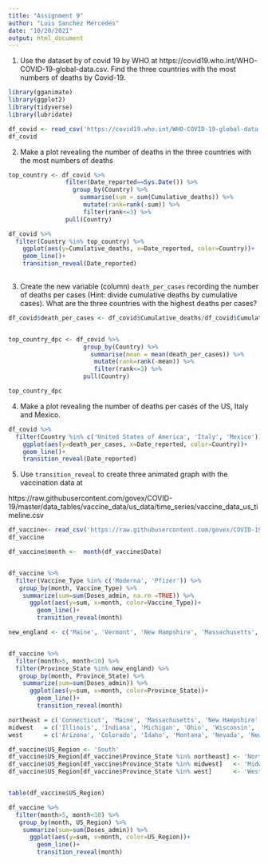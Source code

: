 ```yaml
---
title: "Assignment 9"
author: "Luis Sanchez Mercedes"
date: "10/20/2021"
output: html_document
---
```


1. Use the dataset by of covid 19 by WHO at https://covid19.who.int/WHO-COVID-19-global-data.csv. Find the three countries with the most numbers of deaths by Covid-19. 


```r
library(gganimate)
library(ggplot2)
library(tidyverse)
library(lubridate)

df_covid <- read_csv('https://covid19.who.int/WHO-COVID-19-global-data.csv')
df_covid
```


2. Make a plot revealing the number of deaths in the three countries with the most numbers of deaths
```r

top_country <- df_covid %>% 
                filter(Date_reported==Sys.Date()) %>% 
                  group_by(Country) %>% 
                    summarise(sum = sum(Cumulative_deaths)) %>% 
                     mutate(rank=rank(-sum)) %>% 
                     filter(rank<=3) %>% 
                pull(Country)

df_covid %>% 
  filter(Country %in% top_country) %>% 
    ggplot(aes(y=Cumulative_deaths, x=Date_reported, color=Country))+
    geom_line()+
    transition_reveal(Date_reported)
  
```


3. Create the new variable (column) `death_per_cases` recording the number of deaths per cases (Hint: divide cumulative deaths by cumulative cases).  What are the three countries with the highest deaths per cases? 
```r
df_covid$death_per_cases <- df_covid$Cumulative_deaths/df_covid$Cumulative_cases


top_country_dpc <- df_covid %>% 
                     group_by(Country) %>% 
                       summarise(mean = mean(death_per_cases)) %>% 
                        mutate(rank=rank(-mean)) %>% 
                        filter(rank<=3) %>% 
                     pull(Country)

top_country_dpc
```


4. Make a plot revealing the number of deaths per cases of the US, Italy and Mexico. 
```r
df_covid %>% 
  filter(Country %in% c('United States of America', 'Italy', 'Mexico')) %>% 
    ggplot(aes(y=death_per_cases, x=Date_reported, color=Country))+
    geom_line()+
    transition_reveal(Date_reported)

```


5. Use `transition_reveal` to create three animated graph with the vaccination data at 

https://raw.githubusercontent.com/govex/COVID-19/master/data_tables/vaccine_data/us_data/time_series/vaccine_data_us_timeline.csv
```r
df_vaccine<- read_csv('https://raw.githubusercontent.com/govex/COVID-19/master/data_tables/vaccine_data/us_data/time_series/vaccine_data_us_timeline.csv')
df_vaccine

```
```r
df_vaccine$month <-  month(df_vaccine$Date)


df_vaccine %>% 
  filter(Vaccine_Type %in% c('Moderna', 'Pfizer')) %>%
   group_by(month, Vaccine_Type) %>% 
    summarize(sum=sum(Doses_admin, na.rm =TRUE)) %>% 
      ggplot(aes(y=sum, x=month, color=Vaccine_Type))+
        geom_line()+
        transition_reveal(month)

```


```r
new_england <- c('Maine', 'Vermont', 'New Hampshire', 'Massachusetts', 'Connecticut', ' Rhode Island')


df_vaccine %>% 
  filter(month>5, month<10) %>% 
  filter(Province_State %in% new_england) %>%
   group_by(month, Province_State) %>% 
    summarize(sum=sum(Doses_admin)) %>% 
      ggplot(aes(y=sum, x=month, color=Province_State))+
        geom_line()+
        transition_reveal(month)
```

```r
northeast = c('Connecticut', 'Maine', 'Massachusetts', 'New Hampshire', 'Rhode Island', 'Vermont', 'New Jersey', 'New York', 'Pennsylvania')
midwest   = c('Illinois', 'Indiana', 'Michigan', 'Ohio', 'Wisconsin', 'Iowa', 'Kansas', 'Minnesota', 'Missouri', 'Nebraska', 'North Dakota', 'South Dakota')
west      = c('Arizona', 'Colorado', 'Idaho', 'Montana', 'Nevada', 'New Mexico', 'Utah', 'Wyoming', 'Alaska', 'California', 'Hawaii', 'Oregon', 'Washington')

df_vaccine$US_Region <- 'South'
df_vaccine$US_Region[df_vaccine$Province_State %in% northeast] <- 'Northeast'
df_vaccine$US_Region[df_vaccine$Province_State %in% midwest]   <- 'Midwest'
df_vaccine$US_Region[df_vaccine$Province_State %in% west]      <- 'West'


table(df_vaccine$US_Region)
```

```r
df_vaccine %>% 
  filter(month>5, month<10) %>% 
   group_by(month, US_Region) %>% 
    summarize(sum=sum(Doses_admin)) %>% 
      ggplot(aes(y=sum, x=month, color=US_Region))+
        geom_line()+
        transition_reveal(month)
```

